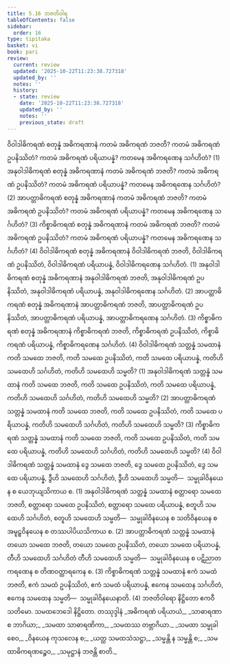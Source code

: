 ```yaml
---
title: 5.16 ဘဇတိဝါရ
tableOfContents: false
sidebar:
  order: 16
type: tipitaka
basket: vi
book: pari
review:
  current: review
  updated: '2025-10-22T11:23:38.727318'
  updated_by: ''
  notes: ''
  history:
  - state: review
    date: '2025-10-22T11:23:38.727318'
    updated_by: ''
    notes: ''
    previous_state: draft
---
```



<ReviewStatus review={frontmatter.review} showDetails={true} />

<HypothesisAnnotation frontmatter={frontmatter} />

<DynamicBreadcrumb />

<Division number="318" book="pari" e="ch" v="5" p="204">

<Paragraph number="1393" book="pari">
ဝိဝါဒါဓိကရဏံ စတုန္နံ အဓိကရဏာနံ ကတမံ အဓိကရဏံ ဘဇတိ? ကတမံ အဓိကရဏံ ဥပနိဿိတံ? ကတမံ အဓိကရဏံ ပရိယာပန္နံ? ကတမေန အဓိကရဏေန သင်္ဂဟိတံ? (1)
</Paragraph>

<Paragraph number="1394" book="pari">
အနုဝါဒါဓိကရဏံ စတုန္နံ အဓိကရဏာနံ ကတမံ အဓိကရဏံ ဘဇတိ? ကတမံ အဓိကရဏံ ဥပနိဿိတံ? ကတမံ အဓိကရဏံ ပရိယာပန္နံ? ကတမေန အဓိကရဏေန သင်္ဂဟိတံ? (2)
</Paragraph>

<Paragraph number="1395" book="pari">
အာပတ္တာဓိကရဏံ စတုန္နံ အဓိကရဏာနံ ကတမံ အဓိကရဏံ ဘဇတိ? ကတမံ အဓိကရဏံ ဥပနိဿိတံ? ကတမံ အဓိကရဏံ ပရိယာပန္နံ? ကတမေန အဓိကရဏေန သင်္ဂဟိတံ? (3)
</Paragraph>

<Paragraph number="1396" book="pari">
ကိစ္စာဓိကရဏံ စတုန္နံ အဓိကရဏာနံ ကတမံ အဓိကရဏံ ဘဇတိ? ကတမံ အဓိကရဏံ ဥပနိဿိတံ? ကတမံ အဓိကရဏံ ပရိယာပန္နံ? ကတမေန အဓိကရဏေန သင်္ဂဟိတံ? (4)
</Paragraph>

<Paragraph number="1397" book="pari">
ဝိဝါဒါဓိကရဏံ စတုန္နံ အဓိကရဏာနံ ဝိဝါဒါဓိကရဏံ ဘဇတိ, ဝိဝါဒါဓိကရဏံ ဥပနိဿိတံ, ဝိဝါဒါဓိကရဏံ ပရိယာပန္နံ, ဝိဝါဒါဓိကရဏေန သင်္ဂဟိတံ. (1)
</Paragraph>

<Paragraph number="1398" book="pari">
အနုဝါဒါဓိကရဏံ စတုန္နံ အဓိကရဏာနံ အနုဝါဒါဓိကရဏံ ဘဇတိ, အနုဝါဒါဓိကရဏံ ဥပနိဿိတံ, အနုဝါဒါဓိကရဏံ ပရိယာပန္နံ, အနုဝါဒါဓိကရဏေန သင်္ဂဟိတံ. (2)
</Paragraph>

<Paragraph number="1399" book="pari">
အာပတ္တာဓိကရဏံ စတုန္နံ အဓိကရဏာနံ အာပတ္တာဓိကရဏံ ဘဇတိ, အာပတ္တာဓိကရဏံ ဥပနိဿိတံ, အာပတ္တာဓိကရဏံ ပရိယာပန္နံ, အာပတ္တာဓိကရဏေန သင်္ဂဟိတံ. (3)
</Paragraph>

<Paragraph number="1400" book="pari">
ကိစ္စာဓိကရဏံ စတုန္နံ အဓိကရဏာနံ ကိစ္စာဓိကရဏံ ဘဇတိ, ကိစ္စာဓိကရဏံ ဥပနိဿိတံ, ကိစ္စာဓိကရဏံ ပရိယာပန္နံ, ကိစ္စာဓိကရဏေန သင်္ဂဟိတံ. (4)
</Paragraph>

</Division>
<Division number="319" book="pari" e="ch" v="5" p="205">

<Paragraph number="1401" book="pari">
ဝိဝါဒါဓိကရဏံ သတ္တန္နံ သမထာနံ ကတိ သမထေ ဘဇတိ, ကတိ သမထေ ဥပနိဿိတံ, ကတိ သမထေ ပရိယာပန္နံ, ကတိဟိ သမထေဟိ သင်္ဂဟိတံ, ကတိဟိ သမထေဟိ သမ္မတိ? (1)
</Paragraph>

<Paragraph number="1402" book="pari">
အနုဝါဒါဓိကရဏံ သတ္တန္နံ သမထာနံ ကတိ သမထေ ဘဇတိ, ကတိ သမထေ ဥပနိဿိတံ, ကတိ သမထေ ပရိယာပန္နံ, ကတိဟိ သမထေဟိ သင်္ဂဟိတံ, ကတိဟိ သမထေဟိ သမ္မတိ? (2)
</Paragraph>

<Paragraph number="1403" book="pari">
အာပတ္တာဓိကရဏံ သတ္တန္နံ သမထာနံ ကတိ သမထေ ဘဇတိ, ကတိ သမထေ ဥပနိဿိတံ, ကတိ သမထေ ပရိယာပန္နံ, ကတိဟိ သမထေဟိ သင်္ဂဟိတံ, ကတိဟိ သမထေဟိ သမ္မတိ? (3)
</Paragraph>

<Paragraph number="1404" book="pari">
ကိစ္စာဓိကရဏံ သတ္တန္နံ သမထာနံ ကတိ သမထေ ဘဇတိ, ကတိ သမထေ ဥပနိဿိတံ, ကတိ သမထေ ပရိယာပန္နံ, ကတိဟိ သမထေဟိ သင်္ဂဟိတံ, ကတိဟိ သမထေဟိ သမ္မတိ? (4)
</Paragraph>

<Paragraph number="1405" book="pari">
ဝိဝါဒါဓိကရဏံ သတ္တန္နံ သမထာနံ ဒွေ သမထေ ဘဇတိ, ဒွေ သမထေ ဥပနိဿိတံ, ဒွေ သမထေ ပရိယာပန္နံ, ဒွီဟိ သမထေဟိ သင်္ဂဟိတံ, ဒွီဟိ သမထေဟိ သမ္မတိ—  သမ္မုခါဝိနယေန စ ယေဘုယျသိကာယ စ. (1)
</Paragraph>

<Paragraph number="1406" book="pari">
အနုဝါဒါဓိကရဏံ သတ္တန္နံ သမထာနံ စတ္တာရော သမထေ ဘဇတိ, စတ္တာရော သမထေ ဥပနိဿိတံ, စတ္တာရော သမထေ ပရိယာပန္နံ, စတူဟိ သမထေဟိ သင်္ဂဟိတံ, စတူဟိ သမထေဟိ သမ္မတိ—  သမ္မုခါဝိနယေန စ သတိဝိနယေန စ အမူဠှဝိနယေန စ တဿပါပိယသိကာယ စ. (2)
</Paragraph>

<Paragraph number="1407" book="pari">
အာပတ္တာဓိကရဏံ သတ္တန္နံ သမထာနံ တယော သမထေ ဘဇတိ, တယော သမထေ ဥပနိဿိတံ, တယော သမထေ ပရိယာပန္နံ, တီဟိ သမထေဟိ သင်္ဂဟိတံ တီဟိ သမထေဟိ သမ္မတိ—  သမ္မုခါဝိနယေန စ ပဋိညာတကရဏေန စ တိဏဝတ္ထာရကေန စ. (3)
</Paragraph>

<Paragraph number="1408" book="pari">
ကိစ္စာဓိကရဏံ သတ္တန္နံ သမထာနံ ဧကံ သမထံ ဘဇတိ, ဧကံ သမထံ ဥပနိဿိတံ, ဧကံ သမထံ ပရိယာပန္နံ, ဧကေန သမထေန သင်္ဂဟိတံ, ဧကေန သမထေန သမ္မတိ—  သမ္မုခါဝိနယေနာတိ. (4)

</Paragraph>
</Division>

<Paragraph number="1409" type="center" book="pari">
ဘဇတိဝါရော နိဋ္ဌိတော ဧကဝီသတိမော.



</Paragraph>

<Paragraph number="1410" type="center" book="pari">
သမထဘေဒေါ နိဋ္ဌိတော.



</Paragraph>

<Paragraph number="1411" type="center" book="pari">
တဿုဒ္ဒါနံ


</Paragraph>

<Paragraph number="1412" type="verses" book="pari">
_အဓိကရဏံ ပရိယာယံ,_  
_သာဓာရဏာ စ ဘာဂိယာ;_  
_သမထာ သာဓာရဏိကာ,_  
_သမထဿ တဗ္ဘာဂိယာ._  

</Paragraph>

<Paragraph number="1413" type="verses" book="pari">
_သမထာ သမ္မုခါ စေဝ,_  
_ဝိနယေန ကုသလေန စ;_  
_ယတ္ထ သမထသံသဋ္ဌာ,_  
_သမ္မန္တိ န သမ္မန္တိ စ;_  
_သမထာဓိကရဏဉ္စေဝ,_  
_သမုဋ္ဌာနံ ဘဇန္တိ စာတိ._
</Paragraph>